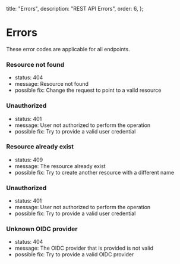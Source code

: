  title: "Errors",
  description: "REST API Errors",
  order: 6,
};

# Errors

These error codes are applicable for all endpoints.

### Resource not found

- status: 404
- message: Resource not found
- possible fix: Change the request to point to a valid resource

### Unauthorized

- status: 401
- message: User not authorized to perform the operation
- possible fix: Try to provide a valid user credential

### Resource already exist

- status: 409
- message: The resource already exist
- possible fix: Try to create another resource with a different name

### Unauthorized

- status: 401
- message: User not authorized to perform the operation
- possible fix: Try to provide a valid user credential

### Unknown OIDC provider

- status: 404
- message: The OIDC provider that is provided is not valid
- possible fix: Try to provide a valid OIDC provider
